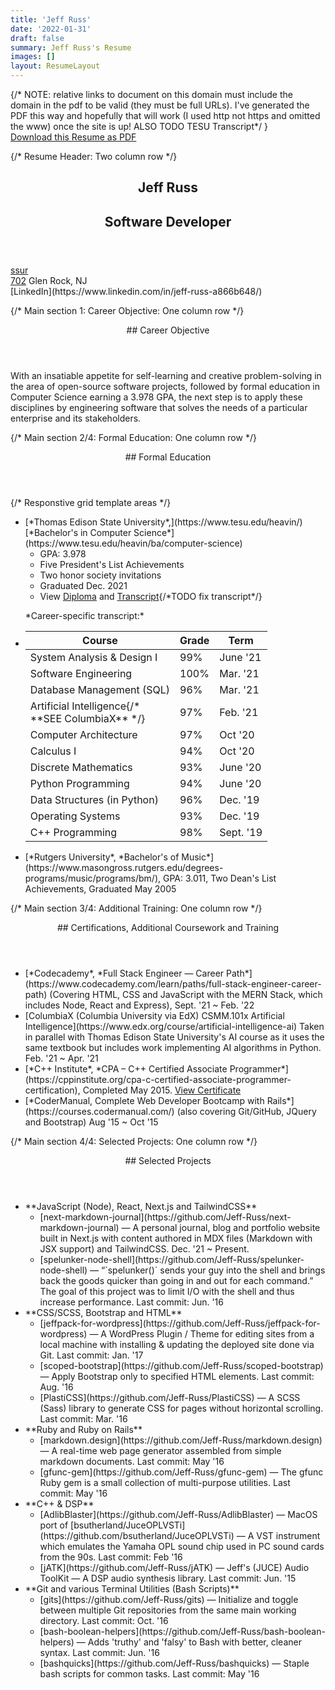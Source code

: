```yaml
---
title: 'Jeff Russ'
date: '2022-01-31'
draft: false
summary: Jeff Russ's Resume
images: []
layout: ResumeLayout
---
```


<div id='printable-page' className='text-md flex flex-wrap -mx-1 lg:mx-4 xl:mx-6 font-serif italic align-top -mt-2'>
  {/* NOTE: relative links to document on this domain must include the domain in the pdf to be valid 
  (they must be full URLs). I've generated the PDF this way and hopefully that will work (I used http 
  not https and omitted the www) once the site is up! ALSO TODO TESU Transcript*/ }
  <div className='block w-full -mt-8 print-hide'>
    <a href='/docs/Jeff-Russ_Resume.pdf' download='Jeff-Russ_Resume.pdf'>Download this Resume as PDF</a>
  </div>

  {/* Resume Header: Two column row */}
  <section className='my-0 px-1 lg:my-2 lg:px-6 w-1/2'>
    <header className='text-xl ml-5 mb-0 text-center'>
      <h1 className='font-black font-display tracking-wide text-lg sm:text-[2.3rem] text-stone-600 mb-1'>Jeff Russ</h1>
      <h2 className='text-sm'>Software Developer</h2>
    </header>
  </section>
  <section className='mt-3 px-1 lg:my-2 lg:px-4 w-1/2 text-xs sm:text-[0.78rem] font-sans not-italic align-top'>
    <a className='nobot jeff-e-mail username-at-moc-liamg align-top' href='ssurnnylyerffej'>ssur</a><br />
    <a className='nobot jeff-ph-num area-exchangenum-702-237' href='5433'>702</a> Glen Rock, NJ <br />
    [LinkedIn](https://www.linkedin.com/in/jeff-russ-a866b648/)
  </section>

  {/* Main section 1: Career Objective: One column row */}
  <section className='mt-2 mb-3 card-section border-2 border-lime-700/20'>
    <header className='bg-lime-700/20'>
      ## Career Objective
    </header>
    <p className='py-1 my-0 px-2 md:px-6'>With an insatiable appetite for self-learning and creative problem-solving in the area of open-source software projects, 
    followed by formal education in Computer Science earning a 3.978 GPA, the next step is to apply these disciplines by 
    engineering software that solves the needs of a particular enterprise and its stakeholders.</p>
  </section>
  
  {/* Main section 2/4: Formal Education: One column row */}
  <section className='my-2 card-section border-2 border-orange-700/20'>
    <header className='bg-orange-700/20'>
      ## Formal Education
    </header>
    {/* Responstive grid template areas */} 
    <div className='pl-2 md:pl-6'>
      <ul className='py-1 education-grid-template-areas-wrapper'> 
        <li className='A'> 
          [*Thomas Edison State University*,](https://www.tesu.edu/heavin/)<br className='responsive' /> [*Bachelor's in Computer Science*](https://www.tesu.edu/heavin/ba/computer-science)
          <ul>
            <li>GPA: 3.978</li>
            <li>Five President's List Achievements</li>
            <li>Two honor society invitations</li>
            <li>Graduated Dec. 2021</li>
            <li className='print-hide_NOO'>View <a href='/docs/Jeff-Russ_TESU_diploma.pdf' target='_blank'>Diploma</a> and <a href='/docs/Jeff-Russ_TESU_transcript.pdf' target='_blank'>Transcript</a>{/*TODO fix transcript*/}</li>
          </ul>
          <p className="transcript-label mt-0 pt-0 ml-10 lg:mt-3">*Career-specific transcript:*</p>
        </li>
        <li className='B list-none pl-2 sm:pl-0 sm:ml-0 md:ml-0 md:pl-4'>
          <table className=''>
            <thead className='font-sans not-italic'><tr><th>Course</th><th>Grade</th><th>Term</th></tr></thead>
            <tbody>
              <tr><td>System Analysis &amp; Design I</td><td>99%</td><td>June '21</td></tr>
              <tr><td>Software Engineering</td><td>100%</td><td>Mar. '21</td></tr>
              <tr><td>Database Management (SQL)</td><td>96%</td><td>Mar. '21</td></tr>
              <tr><td>Artificial Intelligence{/* <br /> **SEE ColumbiaX** */}</td><td>97%<br /></td><td>Feb. '21<br /></td></tr>
              <tr><td>Computer Architecture</td><td>97%</td><td>Oct '20</td></tr>
              <tr><td>Calculus I</td><td>94%</td><td>Oct '20</td></tr>
              <tr><td>Discrete Mathematics</td><td>93%</td><td>June '20</td></tr>
              <tr><td>Python Programming</td><td>94%</td><td>June '20</td></tr>
              <tr><td>Data Structures (in Python)</td><td>96%</td><td>Dec. '19</td></tr>
              <tr><td>Operating Systems</td><td>93%</td><td>Dec. '19</td></tr>
              <tr><td>C++ Programming</td><td>98%</td><td>Sept. '19</td></tr>
            </tbody>
          </table>
        </li>
        <li className='C mt-0 sm:-mt-24 md:-mt-24'>
          [*Rutgers University*, *Bachelor's of Music*](https://www.masongross.rutgers.edu/degrees-programs/music/programs/bm/),
          GPA: 3.011, Two Dean's List Achievements, Graduated May 2005
        </li>
      </ul>
    </div>
  </section>

  {/* Main section 3/4: Additional Training: One column row */}
  <section className='my-2 card-section border-2 border-amber-600/25'>
    <header className='bg-amber-700/20'>
      ## Certifications, Additional Coursework and Training 
    </header>
    <div className='pl-2 py-1 my-0 md:px-6'>
      <ul>
        <li>[*Codecademy*, *Full Stack Engineer — Career Path*](https://www.codecademy.com/learn/paths/full-stack-engineer-career-path) 
          (Covering HTML, CSS and JavaScript with the MERN Stack, which includes Node, React and Express), Sept. '21 ~ Feb. '22</li>
        <li>[ColumbiaX (Columbia University via EdX) CSMM.101x Artificial Intelligence](https://www.edx.org/course/artificial-intelligence-ai) 
          Taken in parallel with Thomas Edison State University's AI course as it uses the same textbook but includes work 
          implementing AI algorithms in Python. Feb. '21 ~ Apr. '21</li>
        <li>[*C++ Institute*, *CPA – C++ Certified Associate Programmer*](https://cppinstitute.org/cpa-c-certified-associate-programmer-certification), 
          Completed May 2015. <a href='/docs/Jeff-Russ_CppInstituteCertificate.pdf' target='_blank'>View Certificate</a></li>
        <li>[*CoderManual, Complete Web Developer Bootcamp with Rails*](https://courses.codermanual.com/) 
          (also covering Git/GitHub, JQuery and Bootstrap) Aug '15 ~ Oct '15</li>
      </ul>
    </div>
  </section>

{/* Main section 4/4: Selected Projects: One column row */}
  <section className='my-2 card-section border-2 border-cyan-700/20'>
    <header className='bg-cyan-600/25'>
      ## Selected Projects
    </header>
    <div className='pl-2 py-1 my-0 md:px-6'>
      <ul>
      <li>**JavaScript (Node), React, Next.js and TailwindCSS**<ul>
          <li className='ml-6'>[next-markdown-journal](https://github.com/Jeff-Russ/next-markdown-journal) 
            — A personal journal, blog and portfolio website built in Next.js with content authored in MDX 
            files (Markdown with JSX support) and TailwindCSS. Dec. '21 ~ Present.</li>
          <li>[spelunker-node-shell](https://github.com/Jeff-Russ/spelunker-node-shell) 
            — “`spelunker()` sends your guy into the shell and brings back the goods quicker than 
            going in and out for each command.” The goal of this project was to limit I/O with the shell 
            and thus increase performance. Last commit: Jun. '16</li></ul></li>
      <li>**CSS/SCSS, Bootstrap and HTML**<ul>
          <li>[jeffpack-for-wordpress](https://github.com/Jeff-Russ/jeffpack-for-wordpress) 
            — A WordPress Plugin / Theme for editing sites from a local machine with installing & updating 
            the deployed site done via Git. Last commit: Jan. '17</li>
          <li>[scoped-bootstrap](https://github.com/Jeff-Russ/scoped-bootstrap) 
            — Apply Bootstrap only to specified HTML elements. Last commit: Aug. '16</li>
          <li>[PlastiCSS](https://github.com/Jeff-Russ/PlastiCSS) 
            — A SCSS (Sass) library to generate CSS for pages without horizontal scrolling. 
            Last commit: Mar. '16</li></ul></li>
      <li>**Ruby and Ruby on Rails**<ul>
        <li>[markdown.design](https://github.com/Jeff-Russ/markdown.design) 
          — A real-time web page generator assembled from simple markdown documents. 
          Last commit: May '16</li>
        <li>[gfunc-gem](https://github.com/Jeff-Russ/gfunc-gem) 
          — The gfunc Ruby gem is a small collection of multi-purpose utilities. 
          Last commit: May '16</li></ul></li>
      <li>**C++ & DSP**<ul>
        <li>[AdlibBlaster](https://github.com/Jeff-Russ/AdlibBlaster) 
          — MacOS port of [bsutherland/JuceOPLVSTi](https://github.com/bsutherland/JuceOPLVSTi) 
          — A VST instrument which emulates the Yamaha OPL sound chip used in PC sound cards from the 90s. 
          Last commit: Feb '16</li>
        <li>[jATK](https://github.com/Jeff-Russ/jATK) — Jeff's (JUCE) Audio ToolKit 
          — A DSP audio synthesis library. Last commit: Jun. '15</li></ul></li>
      <li>**Git and various Terminal Utilities (Bash Scripts)**<ul>
        <li>[gits](https://github.com/Jeff-Russ/gits) 
          — Initialize and toggle between multiple Git repositories from the same main working directory.
          Last commit: Oct. '16</li>
        <li>[bash-boolean-helpers](https://github.com/Jeff-Russ/bash-boolean-helpers) 
          — Adds 'truthy' and 'falsy' to Bash with better, cleaner syntax. Last commit: Jun. '16</li>
        <li>[bashquicks](https://github.com/Jeff-Russ/bashquicks) 
          — Staple bash scripts for common tasks. Last commit: May '16</li></ul></li>
      </ul>
    </div>
  </section>

</div>








